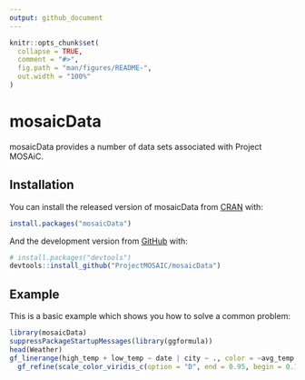 ```yaml
---
output: github_document
---
```


<!-- README.md is generated from README.Rmd. Please edit that file -->

```r
knitr::opts_chunk$set(
  collapse = TRUE,
  comment = "#>",
  fig.path = "man/figures/README-",
  out.width = "100%"
)
```
# mosaicData

<!-- badges: start -->
<!-- badges: end -->

mosaicData provides a number of data sets associated with Project MOSAiC.

## Installation

You can install the released version of mosaicData from [CRAN](https://CRAN.R-project.org) with:

``` r
install.packages("mosaicData")
```

And the development version from [GitHub](https://github.com/) with:

``` r
# install.packages("devtools")
devtools::install_github("ProjectMOSAIC/mosaicData")
```
## Example

This is a basic example which shows you how to solve a common problem:

```r
library(mosaicData)
suppressPackageStartupMessages(library(ggformula))
head(Weather)
gf_linerange(high_temp + low_temp ~ date | city ~ ., color = ~avg_temp, data = Weather) %>%
  gf_refine(scale_color_viridis_c(option = "D", end = 0.95, begin = 0.1))
```

